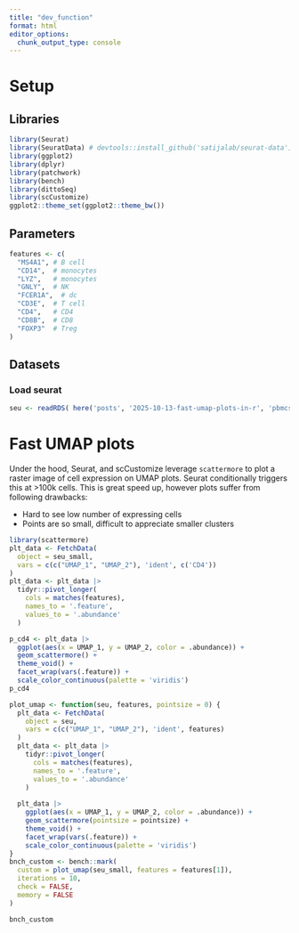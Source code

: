 ```yaml
---
title: "dev_function"
format: html
editor_options: 
  chunk_output_type: console
---
```



# Setup

## Libraries

```r
library(Seurat)
library(SeuratData) # devtools::install_github('satijalab/seurat-data')
library(ggplot2)
library(dplyr)
library(patchwork)
library(bench)
library(dittoSeq)
library(scCustomize)
ggplot2::theme_set(ggplot2::theme_bw())
```

## Parameters

```r
features <- c(
  "MS4A1", # B cell
  "CD14",  # monocytes
  "LYZ",   # monocytes
  "GNLY",  # NK
  "FCER1A",  # dc
  "CD3E",  # T cell
  "CD4",   # CD4
  "CD8B",  # CD8
  "FOXP3"  # Treg 
)
```

## Datasets

### Load seurat

```r
seu <- readRDS( here('posts', '2025-10-13-fast-umap-plots-in-r', 'pbmcsca.rds'))
```

# Fast UMAP plots

Under the hood, Seurat, and scCustomize leverage `scattermore` to plot a raster image of cell expression on UMAP plots. Seurat conditionally triggers this at >100k cells. This is great speed up, however plots suffer from following drawbacks:

- Hard to see low number of expressing cells
- Points are so small, difficult to appreciate smaller clusters


```r
library(scattermore)
plt_data <- FetchData(
  object = seu_small,
  vars = c(c("UMAP_1", "UMAP_2"), 'ident', c('CD4'))
)
plt_data <- plt_data |>
  tidyr::pivot_longer(
    cols = matches(features),
    names_to = '.feature',
    values_to = '.abundance'
  )

p_cd4 <- plt_data |>
  ggplot(aes(x = UMAP_1, y = UMAP_2, color = .abundance)) +
  geom_scattermore() +
  theme_void() +
  facet_wrap(vars(.feature)) +
  scale_color_continuous(palette = 'viridis')
p_cd4

plot_umap <- function(seu, features, pointsize = 0) {
  plt_data <- FetchData(
    object = seu,
    vars = c(c("UMAP_1", "UMAP_2"), 'ident', features)
  )
  plt_data <- plt_data |>
    tidyr::pivot_longer(
      cols = matches(features),
      names_to = '.feature',
      values_to = '.abundance'
    )
  
  plt_data |>
    ggplot(aes(x = UMAP_1, y = UMAP_2, color = .abundance)) +
    geom_scattermore(pointsize = pointsize) +
    theme_void() +
    facet_wrap(vars(.feature)) +
    scale_color_continuous(palette = 'viridis')
}
bnch_custom <- bench::mark(
  custom = plot_umap(seu_small, features = features[1]),
  iterations = 10,
  check = FALSE,
  memory = FALSE
)

bnch_custom
```
